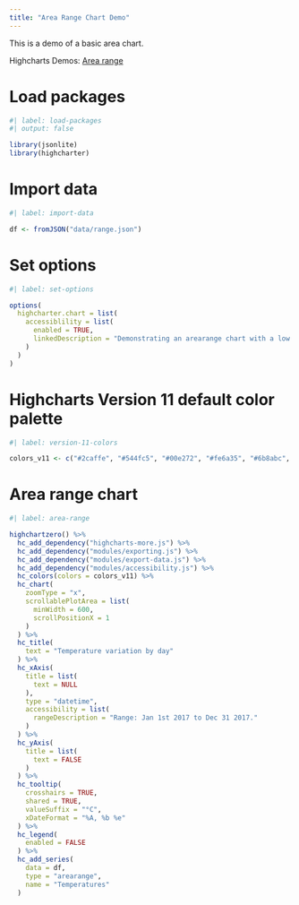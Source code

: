 ```yaml
---
title: "Area Range Chart Demo"
---
```


This is a demo of a basic area chart.

Highcharts Demos: [Area range](https://www.highcharts.com/demo/arearange)

# Load packages

```r
#| label: load-packages
#| output: false

library(jsonlite)
library(highcharter)
```

# Import data

```r
#| label: import-data

df <- fromJSON("data/range.json")
```

# Set options

```r
#| label: set-options

options(
  highcharter.chart = list(
    accessiblility = list(
      enabled = TRUE,
      linkedDescription = "Demonstrating an arearange chart with a low and high value per point. Area range charts are commonly used to visualize a range that changes over time."
    )
  )
)
```

# Highcharts Version 11 default color palette

```r
#| label: version-11-colors

colors_v11 <- c("#2caffe", "#544fc5", "#00e272", "#fe6a35", "#6b8abc", "#d568fb", "#2ee0ca", "#fa4b42", "#feb56a", "#91e8e1")
```

# Area range chart

```r
#| label: area-range

highchartzero() %>% 
  hc_add_dependency("highcharts-more.js") %>% 
  hc_add_dependency("modules/exporting.js") %>%
  hc_add_dependency("modules/export-data.js") %>%
  hc_add_dependency("modules/accessibility.js") %>%
  hc_colors(colors = colors_v11) %>% 
  hc_chart(
    zoomType = "x",
    scrollablePlotArea = list(
      minWidth = 600,
      scrollPositionX = 1
    )
  ) %>% 
  hc_title(
    text = "Temperature variation by day"
  ) %>% 
  hc_xAxis(
    title = list(
      text = NULL
    ),
    type = "datetime",
    accessibility = list(
      rangeDescription = "Range: Jan 1st 2017 to Dec 31 2017."
    )
  ) %>% 
  hc_yAxis(
    title = list(
      text = FALSE
    )
  ) %>% 
  hc_tooltip(
    crosshairs = TRUE,
    shared = TRUE,
    valueSuffix = "°C",
    xDateFormat = "%A, %b %e"
  ) %>% 
  hc_legend(
    enabled = FALSE
  ) %>% 
  hc_add_series(
    data = df,
    type = "arearange", 
    name = "Temperatures"
  )
```
